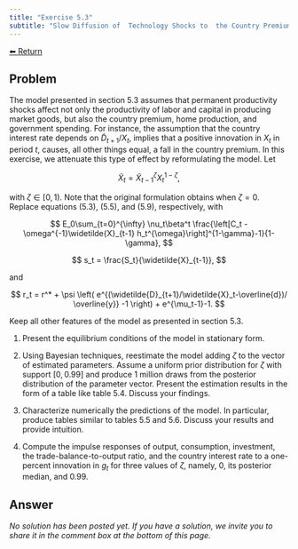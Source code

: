 ```yaml
---
title: "Exercise 5.3"
subtitle: "Slow Diffusion of  Technology Shocks to  the Country Premium, Household Production, and Government Spending"
---
```

<a class="return-button" href="index.qmd">⬅ Return</a>

## Problem

The model presented in section 5.3 assumes that permanent productivity shocks affect not only the productivity of labor and capital in producing market goods, but also the country premium, home production, and government spending. For instance, the assumption that the country interest rate depends on $\widetilde{D}_{t+1}/X_t$, implies  that a positive innovation in $X_t$ in period $t$, causes, all other things equal, a fall in the country premium. In this exercise, we attenuate this type of effect by reformulating the model. Let 

$$
\widetilde{X}_t = \widetilde{X}_{t-1}^{\zeta}X_t^{1-\zeta},
$$

with $\zeta\in[0,1)$. Note that the original formulation obtains when $\zeta=0$. Replace equations (5.3), (5.5), and (5.9), respectively, with

$$
E_0\sum_{t=0}^{\infty} \nu_t\beta^t
\frac{\left[C_t - \omega^{-1}\widetilde{X}_{t-1} h_t^{\omega}\right]^{1-\gamma}-1}{1-\gamma},
$$

$$
s_t =  \frac{S_t}{\widetilde{X}_{t-1}}, 
$$

and

$$
r_t = 
r^* +  \psi \left(
e^{(\widetilde{D}_{t+1}/\widetilde{X}_t-\overline{d})/ \overline{y}}  -1 \right)
+ e^{\mu_t-1}-1.
$$

Keep all other features of the  model as presented in section 5.3.

1. Present the equilibrium conditions of the model in stationary form. 

2. Using Bayesian techniques, reestimate the model adding $\zeta$ to the vector of estimated parameters. Assume a uniform prior distribution for $\zeta$ with support $[0,0.99]$ and produce 1 million draws from the posterior distribution of the parameter vector. 
Present the estimation results in the form of a table like table 5.4. Discuss your findings. 

3. Characterize numerically the predictions of the model. In particular, produce tables similar to tables 5.5 and 5.6. Discuss your results and provide intuition. 

4. Compute the impulse responses of output, consumption, investment, the trade-balance-to-output ratio, and the country interest rate to a one-percent innovation in $g_t$ for three values of $\zeta$, namely, 0,   its posterior median, and 0.99.  



## Answer

_No solution has been posted yet. If you have a solution, we invite you to share it in the comment box at the bottom of this page._


